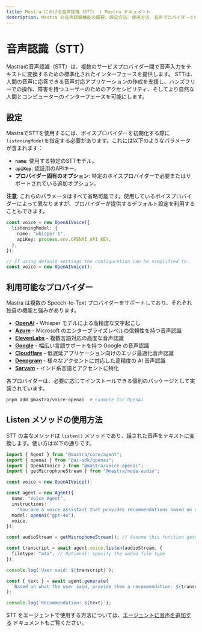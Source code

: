---
title: Mastra における音声認識（STT） | Mastra ドキュメント
description: Mastra の音声認識機能の概要、設定方法、使用方法、音声プロバイダーとの連携について説明します。
---

# 音声認識（STT）

Mastraの音声認識（STT）は、複数のサービスプロバイダー間で音声入力をテキストに変換するための標準化されたインターフェースを提供します。
STTは、人間の音声に応答できる音声対応アプリケーションの作成を支援し、ハンズフリーでの操作、障害を持つユーザーのためのアクセシビリティ、そしてより自然な人間とコンピューターのインターフェースを可能にします。

## 設定

MastraでSTTを使用するには、ボイスプロバイダーを初期化する際に`listeningModel`を指定する必要があります。これには以下のようなパラメータが含まれます：

- **`name`**: 使用する特定のSTTモデル。
- **`apiKey`**: 認証用のAPIキー。
- **プロバイダー固有のオプション**: 特定のボイスプロバイダーで必要またはサポートされている追加オプション。

**注意**: これらのパラメータはすべて省略可能です。使用しているボイスプロバイダーによって異なりますが、プロバイダーが提供するデフォルト設定を利用することもできます。

```typescript
const voice = new OpenAIVoice({
  listeningModel: {
    name: "whisper-1",
    apiKey: process.env.OPENAI_API_KEY,
  },
});

// If using default settings the configuration can be simplified to:
const voice = new OpenAIVoice();
```

## 利用可能なプロバイダー

Mastra は複数の Speech-to-Text プロバイダーをサポートしており、それぞれ独自の機能と強みがあります。

- [**OpenAI**](/reference/voice/openai/) - Whisper モデルによる高精度な文字起こし
- [**Azure**](/reference/voice/azure/) - Microsoft のエンタープライズレベルの信頼性を持つ音声認識
- [**ElevenLabs**](/reference/voice/elevenlabs/) - 複数言語対応の高度な音声認識
- [**Google**](/reference/voice/google/) - 幅広い言語サポートを持つ Google の音声認識
- [**Cloudflare**](/reference/voice/cloudflare/) - 低遅延アプリケーション向けのエッジ最適化音声認識
- [**Deepgram**](/reference/voice/deepgram/) - 様々なアクセントに対応した高精度の AI 音声認識
- [**Sarvam**](/reference/voice/sarvam/) - インド系言語とアクセントに特化

各プロバイダーは、必要に応じてインストールできる個別のパッケージとして実装されています。

```bash
pnpm add @mastra/voice-openai  # Example for OpenAI
```

## Listen メソッドの使用方法

STT の主なメソッドは `listen()` メソッドであり、話された音声をテキストに変換します。使い方は以下の通りです。

```typescript
import { Agent } from "@mastra/core/agent";
import { openai } from "@ai-sdk/openai";
import { OpenAIVoice } from "@mastra/voice-openai";
import { getMicrophoneStream } from "@mastra/node-audio";

const voice = new OpenAIVoice();

const agent = new Agent({
  name: "Voice Agent",
  instructions:
    "You are a voice assistant that provides recommendations based on user input.",
  model: openai("gpt-4o"),
  voice,
});

const audioStream = getMicrophoneStream(); // Assume this function gets audio input

const transcript = await agent.voice.listen(audioStream, {
  filetype: "m4a", // Optional: specify the audio file type
});

console.log(`User said: ${transcript}`);

const { text } = await agent.generate(
  `Based on what the user said, provide them a recommendation: ${transcript}`,
);

console.log(`Recommendation: ${text}`);
```

STT をエージェントで使用する方法については、[エージェントに音声を追加する](../agents/adding-voice.mdx) ドキュメントもご覧ください。
